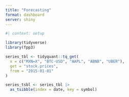 ```yaml
---
title: "Forecasting"
format: dashboard
server: shiny
---
```


```r
#| context: setup

library(tidyverse)
library(fpp3)

series_tbl <- tidyquant::tq_get(
  x = c("MXN=X", "BTC-USD", "AAPL", "ABNB", "UBER"),
  get = "stock.prices",
  from = "2015-01-01"
)

series_tsbl <- series_tbl |> 
  as_tsibble(index = date, key = symbol)

```

